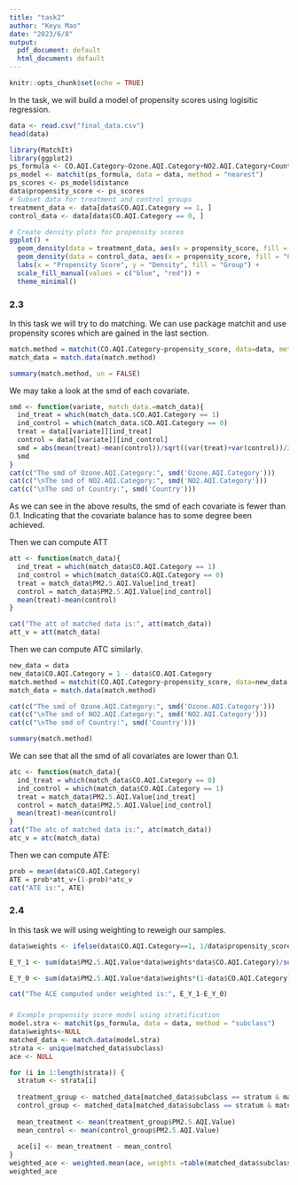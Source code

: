 ---
title: "task2"
author: "Keyu Mao"
date: "2023/6/8"
output:
  pdf_document: default
  html_document: default
---

```{r setup, include=FALSE}
knitr::opts_chunk$set(echo = TRUE)
```

In the task, we will build a model of propensity scores using logisitic regression.

```{r}
data <- read.csv("final_data.csv")
head(data)
```


```{r}
library(MatchIt)
library(ggplot2)
ps_formula <- CO.AQI.Category~Ozone.AQI.Category+NO2.AQI.Category+Country
ps_model <- matchit(ps_formula, data = data, method = "nearest")
ps_scores <- ps_model$distance
data$propensity_score <- ps_scores
# Subset data for treatment and control groups
treatment_data <- data[data$CO.AQI.Category == 1, ]
control_data <- data[data$CO.AQI.Category == 0, ]

# Create density plots for propensity scores
ggplot() +
  geom_density(data = treatment_data, aes(x = propensity_score, fill = "Treatment"), alpha = 0.5) +
  geom_density(data = control_data, aes(x = propensity_score, fill = "Control"), alpha = 0.5) +
  labs(x = "Propensity Score", y = "Density", fill = "Group") +
  scale_fill_manual(values = c("blue", "red")) +
  theme_minimal()
```

### 2.3
In this task we will try to do matching. We can use package matchit and use propensity scores which are gained in the last section.


```{r}
match.method = matchit(CO.AQI.Category~propensity_score, data=data, method="nearest",ratio = 1)
match_data = match.data(match.method)
```

```{r}
summary(match.method, un = FALSE)
```

We may take a look at the smd of each covariate.

```{r}
smd <- function(variate, match_data.=match_data){
  ind_treat = which(match_data.$CO.AQI.Category == 1)
  ind_control = which(match_data.$CO.AQI.Category == 0)
  treat = data[[variate]][ind_treat]
  control = data[[variate]][ind_control]
  smd = abs(mean(treat)-mean(control))/sqrt((var(treat)+var(control))/2)
  smd
}
cat(c("The smd of Ozone.AQI.Category:", smd('Ozone.AQI.Category')))
cat(c("\nThe smd of NO2.AQI.Category:", smd('NO2.AQI.Category')))
cat(c("\nThe smd of Country:", smd('Country')))
```


As we can see in the above results, the smd of each covariate is fewer than 0.1. Indicating that the covariate balance has to some degree been achieved.

Then we can compute ATT

```{r}
att <- function(match_data){
  ind_treat = which(match_data$CO.AQI.Category == 1)
  ind_control = which(match_data$CO.AQI.Category == 0)
  treat = match_data$PM2.5.AQI.Value[ind_treat]
  control = match_data$PM2.5.AQI.Value[ind_control]
  mean(treat)-mean(control)
}

cat("The att of matched data is:", att(match_data))
att_v = att(match_data)
```


Then we can compute ATC similarly.

```{r}
new_data = data
new_data$CO.AQI.Category = 1 - data$CO.AQI.Category
match.method = matchit(CO.AQI.Category~propensity_score, data=new_data, method="nearest",ratio = 1)
match_data = match.data(match.method)

cat(c("The smd of Ozone.AQI.Category:", smd('Ozone.AQI.Category')))
cat(c("\nThe smd of NO2.AQI.Category:", smd('NO2.AQI.Category')))
cat(c("\nThe smd of Country:", smd('Country')))
```

```{r}
summary(match.method)
```

We can see that all the smd of all covariates are lower than 0.1.

```{r}
atc <- function(match_data){
  ind_treat = which(match_data$CO.AQI.Category == 0)
  ind_control = which(match_data$CO.AQI.Category == 1)
  treat = match_data$PM2.5.AQI.Value[ind_treat]
  control = match_data$PM2.5.AQI.Value[ind_control]
  mean(treat)-mean(control)
}
cat("The atc of matched data is:", atc(match_data))
atc_v = atc(match_data)
```
Then we can compute ATE:

```{r}
prob = mean(data$CO.AQI.Category)
ATE = prob*att_v+(1-prob)*atc_v
cat("ATE is:", ATE)
```

### 2.4
In this task we will using weighting to reweigh our samples.

```{r}
data$weights <- ifelse(data$CO.AQI.Category==1, 1/data$propensity_score, 1/(1-data$propensity_score))

E_Y_1 <- sum(data$PM2.5.AQI.Value*data$weights*data$CO.AQI.Category)/sum(data$weights*data$CO.AQI.Category)

E_Y_0 <- sum(data$PM2.5.AQI.Value*data$weights*(1-data$CO.AQI.Category))/sum(data$weights*(1-data$CO.AQI.Category))

cat("The ACE computed under weighted is:", E_Y_1-E_Y_0)
```

### 

```{r}
# Example propensity score model using stratification
model.stra <- matchit(ps_formula, data = data, method = "subclass")
data$weights<-NULL
matched_data <- match.data(model.stra)
strata <- unique(matched_data$subclass)
ace <- NULL  

for (i in 1:length(strata)) {
  stratum <- strata[i]
  
  treatment_group <- matched_data[matched_data$subclass == stratum & matched_data$CO.AQI.Category == 1, ]
  control_group <- matched_data[matched_data$subclass == stratum & matched_data$CO.AQI.Category == 0, ]
  
  mean_treatment <- mean(treatment_group$PM2.5.AQI.Value)
  mean_control <- mean(control_group$PM2.5.AQI.Value)
  
  ace[i] <- mean_treatment - mean_control
}
weighted_ace <- weighted.mean(ace, weights =table(matched_data$subclass))
weighted_ace
```
